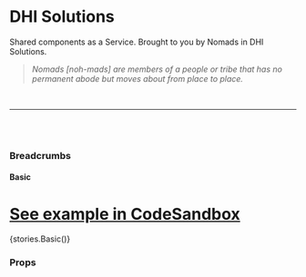
<Meta title="Breadcrumbs" component={Breadcrumbs} />

# DHI Solutions

Shared components as a Service. Brought to you by Nomads in DHI Solutions.

> _Nomads [noh-mads] are members of a people or tribe that has no permanent abode but moves about from place to place._

<br />

---

<br />
<br />

### Breadcrumbs

#### Basic

# [See example in CodeSandbox](https://codesandbox.io/s/topbar-basic-z7wql)

<Preview withToolbar>
  <Story name="Basic">{stories.Basic()}</Story>
</Preview>

### Props

<Props of={Breadcrumbs} />
